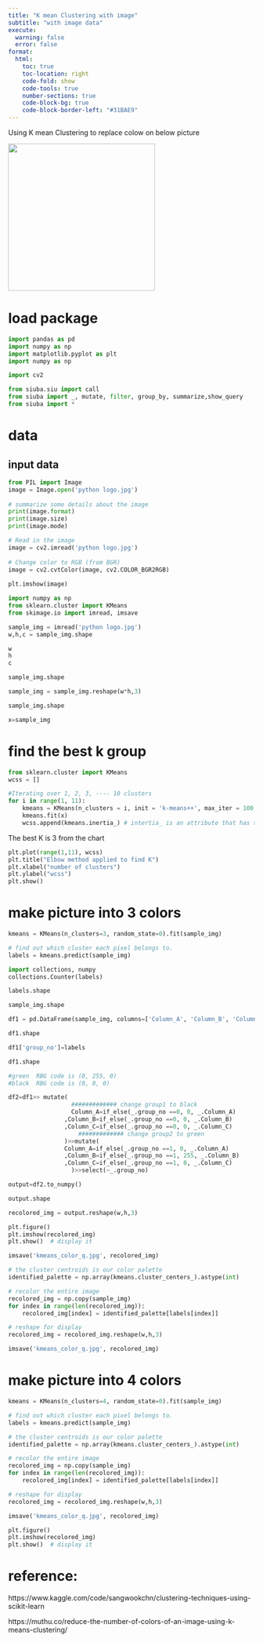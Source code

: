 ```yaml
---
title: "K mean Clustering with image"
subtitle: "with image data"
execute:
  warning: false
  error: false
format:
  html:
    toc: true
    toc-location: right
    code-fold: show
    code-tools: true
    number-sections: true
    code-block-bg: true
    code-block-border-left: "#31BAE9"
---
```


Using K mean Clustering to replace colow on below picture


![](python logo.jpg){width="300"}

# load package

```python
import pandas as pd
import numpy as np
import matplotlib.pyplot as plt
import numpy as np

import cv2

from siuba.siu import call
from siuba import _, mutate, filter, group_by, summarize,show_query
from siuba import *

```

# data


## input data

```python

from PIL import Image
image = Image.open('python logo.jpg')
 
# summarize some details about the image
print(image.format)
print(image.size)
print(image.mode)

```



```python
# Read in the image
image = cv2.imread('python logo.jpg')
 
# Change color to RGB (from BGR)
image = cv2.cvtColor(image, cv2.COLOR_BGR2RGB)
 
plt.imshow(image)
```

```python
import numpy as np
from sklearn.cluster import KMeans
from skimage.io import imread, imsave

sample_img = imread('python logo.jpg')
w,h,c = sample_img.shape
```

```python
w
h
c
```


```python
sample_img.shape
```

```python
sample_img = sample_img.reshape(w*h,3)
```


```python
sample_img.shape
```


```python
x=sample_img
```

# find the best k group

```python
from sklearn.cluster import KMeans
wcss = []
```


```python
#Iterating over 1, 2, 3, ---- 10 clusters
for i in range(1, 11): 
    kmeans = KMeans(n_clusters = i, init = 'k-means++', max_iter = 100, n_init = 10, random_state = 0)
    kmeans.fit(x)
    wcss.append(kmeans.inertia_) # intertia_ is an attribute that has the wcss number
```
The best K is 3 from the chart
```python
plt.plot(range(1,11), wcss)
plt.title("Elbow method applied to find K")
plt.xlabel("number of clusters")
plt.ylabel("wcss")
plt.show()
```

# make picture into 3 colors

```python
kmeans = KMeans(n_clusters=3, random_state=0).fit(sample_img)
```


```python
# find out which cluster each pixel belongs to.
labels = kmeans.predict(sample_img)
```


```python
import collections, numpy
collections.Counter(labels)
```

```python
labels.shape
```

```python
sample_img.shape
```


```python
df1 = pd.DataFrame(sample_img, columns=['Column_A', 'Column_B', 'Column_C'])
```

```python
df1.shape
```

```python
df1['group_no']=labels
```

```python
df1.shape
```


```python
#green  RBG code is (0, 255, 0)
#black  RBG code is (0, 0, 0)

df2=df1>> mutate(
                  ############# change group1 to black
                  Column_A=if_else(_.group_no ==0, 0, _.Column_A)
                ,Column_B=if_else(_.group_no ==0, 0, _.Column_B)
                ,Column_C=if_else(_.group_no ==0, 0, _.Column_C)
                    ############# change group2 to green
                )>>mutate(
                Column_A=if_else(_.group_no ==1, 0, _.Column_A)
                ,Column_B=if_else(_.group_no ==1, 255, _.Column_B)
                ,Column_C=if_else(_.group_no ==1, 0, _.Column_C)
                  )>>select(~_.group_no)


```

```python
output=df2.to_numpy()
```

```python
output.shape
```

```python
recolored_img = output.reshape(w,h,3)
```


```python
plt.figure()
plt.imshow(recolored_img) 
plt.show()  # display it
```

```python
imsave('kmeans_color_q.jpg', recolored_img)
```






```python
# the cluster centroids is our color palette
identified_palette = np.array(kmeans.cluster_centers_).astype(int)

# recolor the entire image
recolored_img = np.copy(sample_img)
for index in range(len(recolored_img)):
    recolored_img[index] = identified_palette[labels[index]]
```

```python
# reshape for display
recolored_img = recolored_img.reshape(w,h,3)

imsave('kmeans_color_q.jpg', recolored_img)
```





# make picture into 4 colors
```python
kmeans = KMeans(n_clusters=4, random_state=0).fit(sample_img)
```


```python
# find out which cluster each pixel belongs to.
labels = kmeans.predict(sample_img)
```

```python
# the cluster centroids is our color palette
identified_palette = np.array(kmeans.cluster_centers_).astype(int)

# recolor the entire image
recolored_img = np.copy(sample_img)
for index in range(len(recolored_img)):
    recolored_img[index] = identified_palette[labels[index]]
```

```python
# reshape for display
recolored_img = recolored_img.reshape(w,h,3)

imsave('kmeans_color_q.jpg', recolored_img)
```

```python
plt.figure()
plt.imshow(recolored_img) 
plt.show()  # display it
```

# reference:

https://www.kaggle.com/code/sangwookchn/clustering-techniques-using-scikit-learn

https://muthu.co/reduce-the-number-of-colors-of-an-image-using-k-means-clustering/
